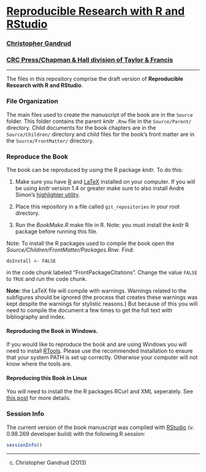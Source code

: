 # [Reproducible Research with R and RStudio](http://christophergandrud.github.io/RepResR-RStudio/)

### [Christopher Gandrud](http://christophergandrud.blogspot.com/p/biocontact.html)

### [CRC Press/Chapman & Hall division of Taylor & Francis](http://www.crcpress.com/product/isbn/9781466572843)


---

The files in this repository comprise the draft version of **Reproducible Research with R and RStudio**.

### File Organization

The main files used to create the manuscript of the book are in the `Source` folder. This folder contains the parent *knitr* `.Rnw` file in the `Source/Parent/` directory. Child documents for the book chapters are in the `Source/Children/` directory and child files for the book's front matter are in the `Source/FrontMatter/` directory.

### Reproduce the Book

The book can be reproduced by using the R package *knitr*. To do this:

1. Make sure you have [R](http://www.r-project.org/) and [LaTeX](http://www.latex-project.org/ftp.html) installed on your computer. If you will be using *knitr* version 1.4 or greater make sure to also install Andre Simon's [highlighter utility](http://www.andre-simon.de/zip/download.html).

2. Place this repository in a file called `git_repositories` in your root directory.

3. Run the *BookMake.R* make file in R. Note: you must install the *knitr* R package before running this file.

Note: To install the R packages used to compile the book open the *Source/Children/FrontMatter/Packages.Rnw*. Find:

```
doInstall <- FALSE
```

in the code chunk labeled "FrontPackageCitations". Change the value `FALSE` to `TRUE` and run the code chunk.

**Note:** the LaTeX file will compile with warnings. Warnings related to the subfigures should be ignored (the process that creates these warnings was kept despite the warnings for stylistic reasons.) But because of this you will need to compile the document a few times to get the full text with bibliography and index.

#### Reproducing the Book in Windows.

If you would like to reproduce the book and are using Windows you will need to install [RTools](http://cran.r-project.org/bin/windows/Rtools/installer.html). Please use the recommended installation to ensure that your system PATH is set up correctly. Otherwise your computer will not know where the tools are.

#### Reproducing this Book in Linux

You will need to install the the R packages RCurl and XML seperately. See [this post](https://github.com/cboettig/treeBASE/issues/5) for more details.

### Session Info
The current version of the book manuscript was compiled with [RStudio](http://www.rstudio.com/) (v. 0.98.269 developer build) with the following R session:

```r
sessionInfo()
```

---

(c) Christopher Gandrud (2013)

